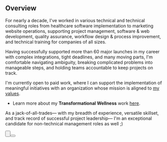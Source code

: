 <Breadcrumbs text="Back to Home" href="/"/>

<Heading level="h1" text="Project Leadership" subtitle="Technical Consulting &" />

<Status text="Open to Work" />

## Overview

For nearly a decade, I've worked in various technical and technical consulting roles from healthcare software implementation to marketing website operations, supporting project management, software & web development, quality assurance, workflow design & process improvement, and technical training for companies of all sizes.

Having successfully supported more than 60 major launches in my career with complex integrations, tight deadlines, and many moving parts, I'm comfortable navigating ambiguity, breaking complicated problems into manageable steps, and holding teams accountable to keep projects on track.

<span className="bold-underline">I'm currently open to paid work</span>, where I can support the implementation of meaningful initiatives with an organization whose mission is aligned to [my values](/work/spiritual).

- Learn more about my **Transformational Wellness** work [here](/work/spiritual).

As a jack-of-all-trades— with my breadth of experience, versatile skillset, and track record of successful project leadership— I'm an exceptional candidate for non-technical management roles as well ;)

<Button
  action="download"
  text="Download Resume"
  link="https://drive.google.com/file/d/1iTvpI1tIrhsLtupMHxhMja_BJkFOAb55/view?usp=drive_link"
/>

<Button action="contact" text="Email Me" link="mailto:d@rootedvision.co?Subject=Website Contact" />
